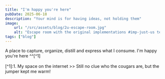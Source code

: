 ```yaml
---
title: "I'm happy you're here"
pubDate: 2025-06-18
description: "Your mind is for having ideas, not holding them"
image:
    url: "/src/assets/blog/2u-escape-room.jpg"
    alt: "Escape room with the original implementations #imp-just-us team."
tags: ["blog"]
---
```


<BlogLayout
    title={frontmatter.title}
    description={frontmatter.description}
    image={frontmatter.image.url}
    alt={frontmatter.image.alt}
    date={(frontmatter.pubDate).toString().slice(0,10)}
    tags={frontmatter.tags}>

<span>
A place to capture, organize, distill and express what I consume. I'm happy you're here ^^[^1]
<br/>
<ImageView image = "/src/assets/blog/2u-escape-room.jpg" altText="#imp-just-us"></ImageView>
<br/>
[^1]:1. <i class="icon-house-heart"></i> My space on the internet >> Still no clue who the cougars are, but the jumper kept me warm!
</span>
</BlogLayout>

